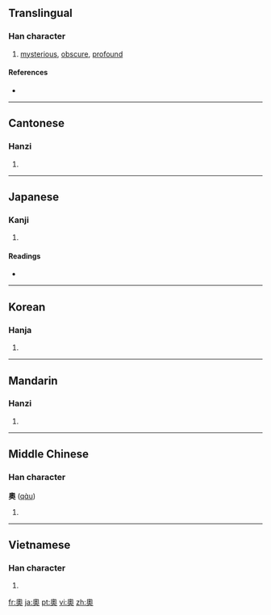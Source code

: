 {{also|奥}}
==Translingual==

===Han character===
{{Han char|rn=37|rad=大|as=10|sn=13|four=2743<sub>0</sub>|canj=竹月大 (HBK)}}

# [[mysterious]], [[obscure]], [[profound]]

====References====
* {{Han ref|kx=0253.190|dkj=05985|dj=0515.140|hdz=10547.031|uh=5967|ud=22887|bh=B6F8|bd=46840}}

----

==Cantonese==

===Hanzi===
{{yue-hanzi|jyut=ou3, juk1|y=ou, yūk|sim=奥}}

# {{defn|Cantonese|sort=大10}}

----

==Japanese==

===Kanji===
{{ja-kanji|grade=|rs=大10}}

# {{defn|Japanese}}

====Readings====
* {{ja-readings|on=[[おう]] (ō), [[おく]] (oku), [[いく]] (iku)|kun=[[おく]] (oku), [[くま]] (kuma)}}

----

==Korean==

===Hanja===
{{ko-hanja|hangeul=[[오]], [[욱]]|eumhun=깊을, 따뜻할|rv=o, uk|mr=o, uk}}

# {{defn|Korean|sort=大10}}

----

==Mandarin==

===Hanzi===
{{cmn-hanzi|sim=奥|pin=[[ào]] ([[ao4]]), [[yù]] ([[yu4]])|wg=ao<sup>4</sup>, yü<sup>4</sup>}}

# {{defn|Mandarin|sort=大10}}

----

==Middle Chinese==

===Han character===
'''奧''' ([[qɑ̀u]])<!--should the vowel be "ɑ" or a? Unihan gives "ɑ"-->

# {{defn|Middle Chinese|sort=大10}}

----

==Vietnamese==

===Han character===
{{vi-hantu|[[áo]]|rs=大10}}

# {{defn|Vietnamese|sort=大10}}

[[fr:奧]]
[[ja:奧]]
[[pt:奧]]
[[vi:奧]]
[[zh:奧]]